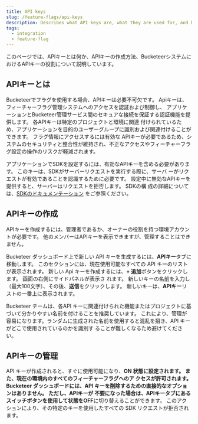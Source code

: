 ```yaml
---
title: API keys
slug: /feature-flags/api-keys
description: Describes what API keys are, what they are used for, and how to create them.
tags:
  - integration
  - feature-flag
---
```



このページでは、APIキーとは何か、APIキーの作成方法、BucketeerシステムにおけるAPIキーの役割について説明しています。

## APIキーとは

Bucketeerでフラグを使用する場合、APIキーは必要不可欠です。 Apiキーは、フィーチャーフラグ管理システムへのアクセスを認証および制御し、
アプリケーションとBucketeer管理サービス間のセキュアな接続を保証する認証機能を提供します。 各APIキーは特定のプロジェクトと環境に関連
付けられているため、アプリケーションを目的のユーザーグループに識別および関連付けることができます。 フラグ情報にアクセスするには有効な
APIキーが必要であるため、システムのセキュリティと整合性が維持され、不正なアクセスやフィーチャーフラグ設定の操作のリスクが軽減されます。

アプリケーションでSDKを設定するには、有効なAPIキーを含める必要があります。 このキーは、SDKがサーバーリクエストを実行する際に、サーバ
ーがリクエストが有効であることを認識するために必要です。 設定中に無効なAPIキーを提供すると、サーバーはリクエストを拒否します。 SDKの構
成の詳細については、[SDKのドキュメンテーション](../sdk) をご参照ください。

## APIキーの作成

APIキーを作成するには、管理者であるか、オーナーの役割を持つ環境アカウントが必要です。 他のメンバーはAPIキーを表示できますが、管理することはできません。

Bucketeer ダッシュボード上で新しい API キーを生成するには、**APIキー**タブに移動します。 このセクションには、現在使用可能なすべての API キーのリストが表示されます。 新しい Api キーを作成するには、**+ 追加**ボタンをクリックします。 画面の右側にサイドパネルが表示さ れます。 新しいキーの名前を入力し（最大100文字）、その後、**送信**をクリックします。 新しいキーは、**APIキー**リストの一番上に表示されます。

<CenteredImg
  imgURL="img/feature-flags/api-keys/create-api-key.png"
  alt="Account dashboard tab"
  wSize="100%"
/>

Bucketeer チームは、各API キーに関連付けられた機能またはプロジェクトに基づいて分かりやすい名前を付けることを推奨しています。 これにより、管理が容易になります。ランダムに生成された名前を使用すると混乱を招き、API キーがどこで使用されているのかを識別す ることが難しくなるため避けてください。

## APIキーの管理

API キーが作成されると、すぐに使用可能になり、**ON **状態に設定されます。 また、現在の環境内のすべてのフィーチャーフラグへのア
クセスが許可されます。 Bucketeer ダッシュボードには、API キーを削除するための直接的なオプションはありません。 ただし、APIキーが
不要になった場合は、**APIキー**タブにあるスイッチボタンを使用して状態を**OFF**に切り替えることができます。 このアクションにより、その特定のキーを使用したすべての SDK リクエストが拒否されます。
